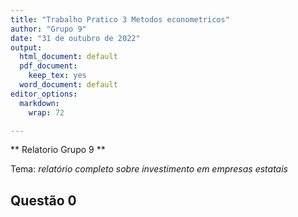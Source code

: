 ```yaml
---
title: "Trabalho Pratico 3 Metodos econometricos"
author: "Grupo 9"
date: "31 de outubro de 2022"
output:
  html_document: default
  pdf_document:
    keep_tex: yes
  word_document: default
editor_options:
  markdown:
    wrap: 72

---
```


** Relatorio Grupo 9 **

Tema: *relatório completo sobre investimento em empresas estatais*

## Questão 0

```r
```